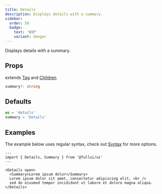 ```yaml
---
title: Details
description: Displays details with a summary.
sidebar: 
  order: 50
  badge:
    text: 'WIP'
    variant: danger
---
```

Displays details with a summary.

## Props
extends [Tag](/utility/tag) and [Children](/utility/children).
```ts
summary?: string
```

## Defaults
```ts
as = 'details'
summary = 'Details'
```

## Examples
The example below uses regular syntax, check out [Syntax](/overview/syntax) for more options.

```astro live
---
import { Details, Summary } from '@fullui/ui'
---

<Details open>
  <Summary>Lorem ipsum dolor</Summary>
  Lorem ipsum dolor sit amet, consectetur adipiscing elit, <br />
  sed do eiusmod tempor incididunt ut labore et dolore magna aliqua.
</Details>
```
